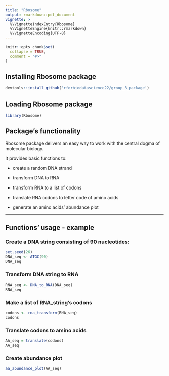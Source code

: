 ```yaml
---
title: "Rbosome"
output: rmarkdown::pdf_document
vignette: >
  %\VignetteIndexEntry{Rbosome}
  %\VignetteEngine{knitr::rmarkdown}
  %\VignetteEncoding{UTF-8}
---
```


```r
knitr::opts_chunk$set(
  collapse = TRUE,
  comment = "#>"
)
```

## Installing Rbosome package
```r
devtools::install_github('rforbiodatascience22/group_3_package')
```

## Loading Rbosome package
```r
library(Rbosome)
```

## Package's functionality

Rbosome package delivers an easy way to work with the central dogma of molecular biology.

It provides basic functions to:

* create a random DNA strand

* transform DNA to RNA

* transform RNA to a list of codons

* translate RNA codons to letter code of amino acids

* generate an amino acids' abundance plot

-------------
## Functions' usage - example

### Create a DNA string consisting of 90 nucleotides:
```r
set.seed(26)
DNA_seq <- ATGC(90)
DNA_seq
```

\newpage
### Transform DNA string to RNA
```r
RNA_seq <- DNA_to_RNA(DNA_seq)
RNA_seq
```

### Make a list of RNA_string's codons
```r
codons <- rna_transform(RNA_seq)
codons
```

### Translate codons to amino acids
```r
AA_seq = translate(codons)
AA_seq
```

### Create abundance plot
```r
aa_abundance_plot(AA_seq)
```



